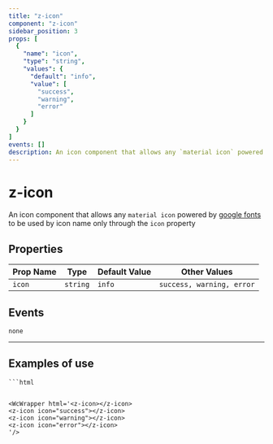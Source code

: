 ```yaml
--- 
title: "z-icon"
component: "z-icon"
sidebar_position: 3
props: [
  {
    "name": "icon",
    "type": "string",
    "values": {
      "default": "info",
      "value": [
        "success",
        "warning",
        "error"
      ]
    }
  }
]
events: []
description: An icon component that allows any `material icon` powered by [google fonts](https://fonts.google.com/icons) to be used by icon name only through the `icon` property 
--- 
```


# z-icon

An icon component that allows any `material icon` powered by [google fonts](https://fonts.google.com/icons) to be used by icon name only through the `icon` property

## Properties

| Prop Name   | Type   | Default Value  | Other Values                    |
|-------------|--------|----------------|---------------------------------|
| `icon` | `string` | `info` | `success, warning, error` |

## Events
`none`


--- 

## Examples of use



    ```html
<z-icon></z-icon>
<z-icon icon="success"></z-icon>
<z-icon icon="warning"></z-icon>
<z-icon icon="error"></z-icon>

```

<WcWrapper html='<z-icon></z-icon>
<z-icon icon="success"></z-icon>
<z-icon icon="warning"></z-icon>
<z-icon icon="error"></z-icon>
'/>
  

